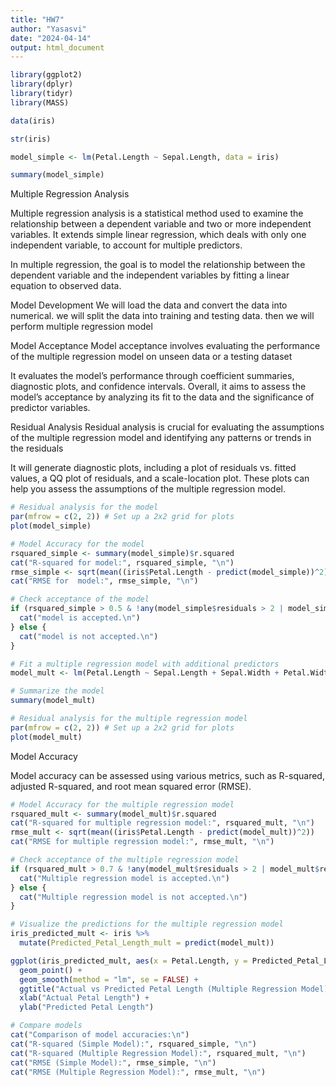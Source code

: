 ```yaml
---
title: "HW7"
author: "Yasasvi"
date: "2024-04-14"
output: html_document
---
```


```r
library(ggplot2)
library(dplyr)
library(tidyr)
library(MASS)

data(iris)

str(iris)

model_simple <- lm(Petal.Length ~ Sepal.Length, data = iris)

summary(model_simple)
```

Multiple Regression Analysis

Multiple regression analysis is a statistical method used to examine the relationship between a dependent variable and two or more independent variables. It extends simple linear regression, which deals with only one independent variable, to account for multiple predictors.

In multiple regression, the goal is to model the relationship between the dependent variable and the independent variables by fitting a linear equation to observed data.

Model Development
We will load the data and convert the data into numerical. we will split the data into training and testing data. then we will perform multiple regression model

Model Acceptance
Model acceptance involves evaluating the performance of the multiple regression model on unseen data or a testing dataset

It evaluates the model’s performance through coefficient summaries, diagnostic plots, and confidence intervals. Overall, it aims to assess the model’s acceptance by analyzing its fit to the data and the significance of predictor variables.

Residual Analysis
Residual analysis is crucial for evaluating the assumptions of the multiple regression model and identifying any patterns or trends in the residuals

It will generate diagnostic plots, including a plot of residuals vs. fitted values, a QQ plot of residuals, and a scale-location plot. These plots can help you assess the assumptions of the multiple regression model.

```r
# Residual analysis for the model
par(mfrow = c(2, 2)) # Set up a 2x2 grid for plots
plot(model_simple)

# Model Accuracy for the model
rsquared_simple <- summary(model_simple)$r.squared
cat("R-squared for model:", rsquared_simple, "\n")
rmse_simple <- sqrt(mean((iris$Petal.Length - predict(model_simple))^2))
cat("RMSE for  model:", rmse_simple, "\n")

# Check acceptance of the model
if (rsquared_simple > 0.5 & !any(model_simple$residuals > 2 | model_simple$residuals < -2)) {
  cat("model is accepted.\n")
} else {
  cat("model is not accepted.\n")
}

# Fit a multiple regression model with additional predictors
model_mult <- lm(Petal.Length ~ Sepal.Length + Sepal.Width + Petal.Width, data = iris)

# Summarize the model
summary(model_mult)

# Residual analysis for the multiple regression model
par(mfrow = c(2, 2)) # Set up a 2x2 grid for plots
plot(model_mult)
```

Model Accuracy

Model accuracy can be assessed using various metrics, such as R-squared, adjusted R-squared, and root mean squared error (RMSE).

```r
# Model Accuracy for the multiple regression model
rsquared_mult <- summary(model_mult)$r.squared
cat("R-squared for multiple regression model:", rsquared_mult, "\n")
rmse_mult <- sqrt(mean((iris$Petal.Length - predict(model_mult))^2))
cat("RMSE for multiple regression model:", rmse_mult, "\n")

# Check acceptance of the multiple regression model
if (rsquared_mult > 0.7 & !any(model_mult$residuals > 2 | model_mult$residuals < -2)) {
  cat("Multiple regression model is accepted.\n")
} else {
  cat("Multiple regression model is not accepted.\n")
}

# Visualize the predictions for the multiple regression model
iris_predicted_mult <- iris %>%
  mutate(Predicted_Petal_Length_mult = predict(model_mult))

ggplot(iris_predicted_mult, aes(x = Petal.Length, y = Predicted_Petal_Length_mult)) +
  geom_point() +
  geom_smooth(method = "lm", se = FALSE) +
  ggtitle("Actual vs Predicted Petal Length (Multiple Regression Model)") +
  xlab("Actual Petal Length") +
  ylab("Predicted Petal Length")

# Compare models
cat("Comparison of model accuracies:\n")
cat("R-squared (Simple Model):", rsquared_simple, "\n")
cat("R-squared (Multiple Regression Model):", rsquared_mult, "\n")
cat("RMSE (Simple Model):", rmse_simple, "\n")
cat("RMSE (Multiple Regression Model):", rmse_mult, "\n")
```